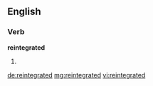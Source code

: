 ==English==

===Verb===
'''reintegrated'''

# {{en-past of|reintegrate}}

[[de:reintegrated]]
[[mg:reintegrated]]
[[vi:reintegrated]]